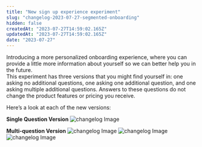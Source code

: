 ```yaml
---
title: "New sign up experience experiment"
slug: "changelog-2023-07-27-segmented-onboarding"
hidden: false
createdAt: "2023-07-27T14:59:02.165Z"
updatedAt: "2023-07-27T14:59:02.165Z"
date: "2023-07-27"
---
```

Introducing a more personalized onboarding experience, where you can provide a little more information about yourself so we can better help you in the future.  
This experiment has three versions that you might find yourself in: one asking no additional questions, one asking one additional question, and one asking multiple additional questions. 
Answers to these questions do not change the product features or pricing you receive. 

Here’s a look at each of the new versions:

**Single Question Version**
![changelog Image](/changelog/Screenshot_2023-07-26_at_2.59.19_PM.png)

**Multi-question Version**
![changelog Image](/changelog/Screenshot_2023-07-26_at_2.59.19_PM.png)
![changelog Image](/changelog/Screenshot_2023-07-26_at_3.01.04_PM.png)
![changelog Image](/changelog/Screenshot_2023-07-26_at_3.01.41_PM.png)
